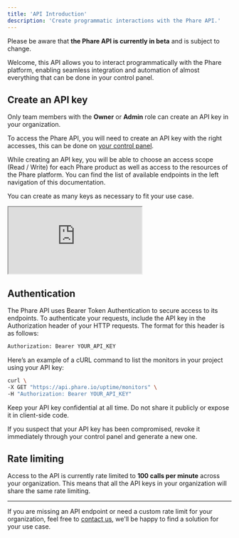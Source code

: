 ```yaml
---
title: 'API Introduction'
description: 'Create programmatic interactions with the Phare API.'
---
```


<Warning>Please be aware that **the Phare API is currently in beta** and is subject to change.</Warning>

Welcome, this API allows you to interact programmatically with the Phare platform, enabling seamless integration and automation of almost everything that can be done in your control panel.

## Create an API key

<Info>Only team members with the **Owner** or **Admin** role can create an API key in your organization.</Info>

To access the Phare API, you will need to create an API key with the right accesses, this can be done on [your control panel](https://app.phare.io/organization/api-keys).

While creating an API key, you will be able to choose an access scope (Read / Write) for each Phare product as well as access to the resources of the Phare platform. You can find the list of available endpoints in the left navigation of this documentation.

You can create as many keys as necessary to fit your use case.

<Frame>
    <div style={{position: 'relative', width: '100%', 'padding-top': '56.25%'}}>
        <iframe
            src="https://iframe.mediadelivery.net/embed/238508/0ec7b14b-4512-4fc5-b74e-b42f8152c596?autoplay=false&loop=true&muted=true&preload=true&responsive=true"
            loading="lazy"
            allow="accelerometer;gyroscope;autoplay;encrypted-media;picture-in-picture;fullscreen"
            style={{border: 0, position: 'absolute', top: 0, height: '100%', width: '100%'}}
        ></iframe>
    </div>
</Frame>

## Authentication

The Phare API uses Bearer Token Authentication to secure access to its endpoints. To authenticate your requests, include the API key in the Authorization header of your HTTP requests. The format for this header is as follows:

```bash Request Authorization header
Authorization: Bearer YOUR_API_KEY
```

Here’s an example of a cURL command to list the monitors in your project using your API key:

```sh
curl \
-X GET "https://api.phare.io/uptime/monitors" \
-H "Authorization: Bearer YOUR_API_KEY"
```

<Warning>Keep your API key confidential at all time. Do not share it publicly or expose it in client-side code.</Warning>

If you suspect that your API key has been compromised, revoke it immediately through your control panel and generate a new one.

## Rate limiting

Access to the API is currently rate limited to **100 calls per minute** across your organization. This means that all the API keys in your organization will share the same rate limiting.

---

If you are missing an API endpoint or need a custom rate limit for your organization, feel free to [contact us](mailto:support@phare.io), we'll be happy to find a solution for your use case.

